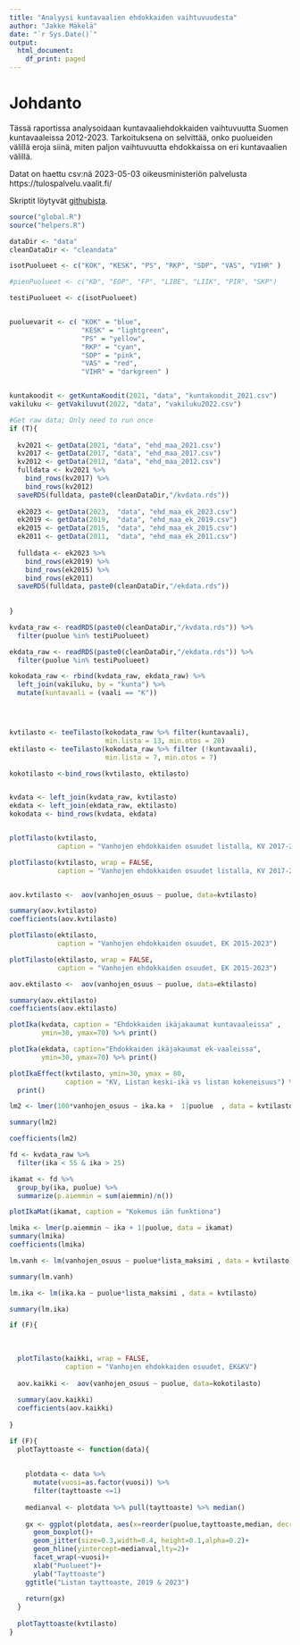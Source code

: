```yaml
---
title: "Analyysi kuntavaalien ehdokkaiden vaihtuvuudesta"
author: "Jakke Mäkelä"
date: "`r Sys.Date()`"
output:
  html_document:
    df_print: paged
---
```


# Johdanto

Tässä raportissa analysoidaan kuntavaaliehdokkaiden vaihtuvuutta Suomen kuntavaaleissa 2012-2023. Tarkoituksena on selvittää, onko puolueiden välillä eroja siinä, miten paljon vaihtuvuutta ehdokkaissa on eri kuntavaalien välillä. 

Datat on haettu csv:nä 2023-05-03 oikeusministeriön palvelusta
https://tulospalvelu.vaalit.fi/

Skriptit löytyvät [githubista](https://github.com/JakkeMakela/kuntavaali_ehdokkuudet).

```r
source("global.R")
source("helpers.R")

dataDir <- "data"
cleanDataDir <- "cleandata"

isotPuolueet <- c("KOK", "KESK", "PS", "RKP", "SDP", "VAS", "VIHR" )

#pienPuolueet <- c("KD", "EOP", "FP", "LIBE", "LIIK", "PIR", "SKP")

testiPuolueet <- c(isotPuolueet)


puoluevarit <- c( "KOK" = "blue",
                  "KESK" = "lightgreen",
                  "PS" = "yellow",
                  "RKP" = "cyan",
                  "SDP" = "pink",
                  "VAS" = "red",
                  "VIHR" = "darkgreen" )


kuntakoodit <- getKuntaKoodit(2021, "data", "kuntakoodit_2021.csv")
vakiluku <- getVakiluvut(2022, "data", "vakiluku2022.csv")

```


```r

#Get raw data; Only need to run once
if (T){
  
  kv2021 <- getData(2021, "data", "ehd_maa_2021.csv")
  kv2017 <- getData(2017, "data", "ehd_maa_2017.csv")
  kv2012 <- getData(2012, "data", "ehd_maa_2012.csv") 
  fulldata <- kv2021 %>%
    bind_rows(kv2017) %>%
    bind_rows(kv2012)
  saveRDS(fulldata, paste0(cleanDataDir,"/kvdata.rds"))
  
  ek2023 <- getData(2023,  "data", "ehd_maa_ek_2023.csv")
  ek2019 <- getData(2019,  "data", "ehd_maa_ek_2019.csv")
  ek2015 <- getData(2015,  "data", "ehd_maa_ek_2015.csv")
  ek2011 <- getData(2011,  "data", "ehd_maa_ek_2011.csv")
  
  fulldata <- ek2023 %>%
    bind_rows(ek2019) %>%
    bind_rows(ek2015) %>%
    bind_rows(ek2011) 
  saveRDS(fulldata, paste0(cleanDataDir,"/ekdata.rds"))
  
  
}

```



```r

kvdata_raw <- readRDS(paste0(cleanDataDir,"/kvdata.rds")) %>%
  filter(puolue %in% testiPuolueet) 

ekdata_raw <- readRDS(paste0(cleanDataDir,"/ekdata.rds")) %>%
  filter(puolue %in% testiPuolueet) 

kokodata_raw <- rbind(kvdata_raw, ekdata_raw) %>%
  left_join(vakiluku, by = "kunta") %>% 
  mutate(kuntavaali = (vaali == "K")) 




kvtilasto <- teeTilasto(kokodata_raw %>% filter(kuntavaali), 
                        min.lista = 13, min.otos = 20)
ektilasto <- teeTilasto(kokodata_raw %>% filter (!kuntavaali), 
                        min.lista = 7, min.otos = 7)

kokotilasto <-bind_rows(kvtilasto, ektilasto)


kvdata <- left_join(kvdata_raw, kvtilasto)
ekdata <- left_join(ekdata_raw, ektilasto)
kokodata <- bind_rows(kvdata, ekdata)



```

```r



plotTilasto(kvtilasto, 
            caption = "Vanhojen ehdokkaiden osuudet listalla, KV 2017-2021")

plotTilasto(kvtilasto, wrap = FALSE, 
            caption = "Vanhojen ehdokkaiden osuudet listalla, KV 2017-2021")


aov.kvtilasto <-  aov(vanhojen_osuus ~ puolue, data=kvtilasto)

summary(aov.kvtilasto)
coefficients(aov.kvtilasto)

```


```r

plotTilasto(ektilasto, 
            caption = "Vanhojen ehdokkaiden osuudet, EK 2015-2023")

plotTilasto(ektilasto, wrap = FALSE, 
            caption = "Vanhojen ehdokkaiden osuudet, EK 2015-2023")

aov.ektilasto <-  aov(vanhojen_osuus ~ puolue, data=ektilasto)

summary(aov.ektilasto)
coefficients(aov.ektilasto)

```


```r

plotIka(kvdata, caption = "Ehdokkaiden ikäjakaumat kuntavaaleissa" ,
        ymin=30, ymax=70) %>% print()

plotIka(ekdata, caption="Ehdokkaiden ikäjakaumat ek-vaaleissa",
        ymin=30, ymax=70) %>% print()

```

```r



plotIkaEffect(kvtilasto, ymin=30, ymax = 80,
              caption = "KV, Listan keski-ikä vs listan kokeneisuus") %>% 
  print()


```




```r
lm2 <- lmer(100*vanhojen_osuus ~ ika.ka +  1|puolue  , data = kvtilasto)

summary(lm2)

coefficients(lm2)

```




```r


fd <- kvdata_raw %>%
  filter(ika < 55 & ika > 25)

ikamat <- fd %>%
  group_by(ika, puolue) %>%
  summarize(p.aiemmin = sum(aiemmin)/n())

plotIkaMat(ikamat, caption = "Kokemus iän funktiona")

lmika <- lmer(p.aiemmin ~ ika + 1|puolue, data = ikamat)
summary(lmika)
coefficients(lmika)


```



```r
lm.vanh <- lm(vanhojen_osuus ~ puolue*lista_maksimi , data = kvtilasto)

summary(lm.vanh)

```




```r

lm.ika <- lm(ika.ka ~ puolue*lista_maksimi , data = kvtilasto) 

summary(lm.ika)

```




```r

if (F){
  
  
  
  plotTilasto(kaikki, wrap = FALSE, 
              caption = "Vanhojen ehdokkaiden osuudet, EK&KV")
  
  aov.kaikki <-  aov(vanhojen_osuus ~ puolue, data=kokotilasto)
  
  summary(aov.kaikki)
  coefficients(aov.kaikki)
  
}

```



```r

if (F){
  plotTayttoaste <- function(data){
    
    
    plotdata <- data %>%
      mutate(vuosi=as.factor(vuosi)) %>%
      filter(tayttoaste <=1)
    
    medianval <- plotdata %>% pull(tayttoaste) %>% median()
    
    gx <- ggplot(plotdata, aes(x=reorder(puolue,tayttoaste,median, decreasing=TRUE), y=tayttoaste, col=puolue))+
      geom_boxplot()+
      geom_jitter(size=0.3,width=0.4, height=0.1,alpha=0.2)+
      geom_hline(yintercept=medianval,lty=2)+
      facet_wrap(~vuosi)+
      xlab("Puolueet")+
      ylab("Tayttoaste")
    ggtitle("Listan tayttoaste, 2019 & 2023")
    
    return(gx)
  }
  
  plotTayttoaste(kvtilasto)
}

```

